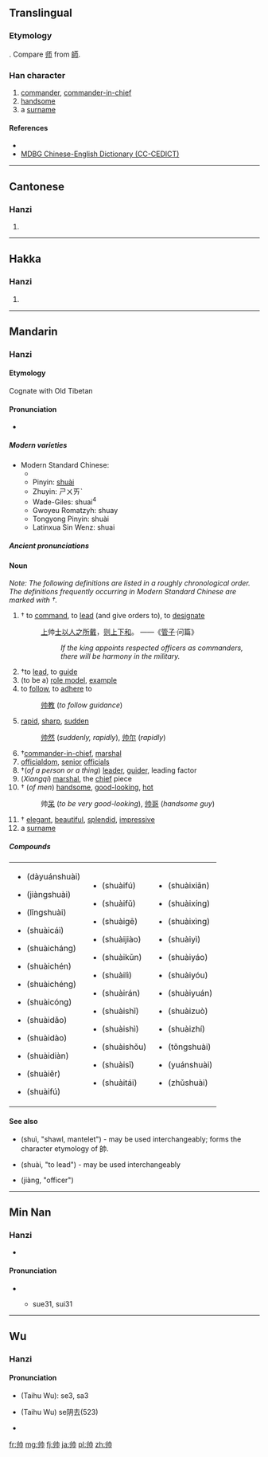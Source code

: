 {{also|帥|师}}
==Translingual==

===Etymology===
{{Han simp|帥|f=𠂤|t=丨丿}}. Compare [[师]] from [[師]].

===Han character===
{{Han char|rn=50|rad=巾|as=02|sn=5|four=|canj=中中中月 (LLLB)}}

# [[commander]], [[commander-in-chief]]
# [[handsome]]
# a [[surname]]

====References====
* {{Han ref|kx=0328.081|hdz=10729.020|uh=5E05|ud=24069}}
*[http://www.mdbg.net/chindict/chindict.php?page=worddict&wdrst=0&wdqb=%E5%B8%85 MDBG Chinese-English Dictionary (CC-CEDICT)]

----

==Cantonese==

===Hanzi===
{{yue-hanzi|jyut=[[seoi3]]|y=seui3|tra=帥}}

# {{defn|lang=yue|sort=巾02}}

----

==Hakka==

===Hanzi===
{{hak-hanzi|pfs=|gd=sai<sup>3</sup> [Meixian]|hpy=}}

# {{defn|lang=hak|sort=巾02}}

----

==Mandarin==
{{zh-hanzi-box|[[帅]]|[[帥]]}}

===Hanzi===
====Etymology====
Cognate with Old Tibetan {{term|lang=otb|སྲིད|tr=srid||commander, leader|sc=Tibt}}

====Pronunciation====
* {{audio|Zh-shuài.ogg|Audio|lang=cmn}}

=====Modern varieties=====
{{rfc-header|Modern varieties|lang=cmn}}
* Modern Standard Chinese:
** {{IPA|/{{User:Wjcd/py-ipa|s|h|u|a|i|4}}/}}
** Pinyin: [[shuài]]
** Zhuyin: ㄕㄨㄞˋ
** Wade-Giles: shuai<sup>4</sup>
** Gwoyeu Romatzyh: shuay
** Tongyong Pinyin: shuài
** Latinxua Sin Wenz: shuai
{{hide box|Dialectal pronunciations|align=left|
''Note: The numbers listed below, unless belonging to romanisations, indicate tone numbers from Middle Chinese, not actual tonal values or modern dialectal tonal category.''
* Mandarin dialects:
** Beijing (Beijing Mandarin): {{IPA|/{{User:Wjcd/py-ipa|s|h|u|a|i|4}}/}}
** Jinan (Ji Lu Mandarin): ṣuɛ 3
** Tianjin (Ji Lu Mandarin): suai 3
** Xi'an (Zhongyuan Mandarin): fe 3
** Hankou (Southwestern Mandarin): suai 3
** Chengdu (Southwestern Mandarin): suai 3
** Yangzhou (Jianghuai Mandarin): sue 3
** Taiyuan (Jin (Mandarin)): suai 3
* Wu dialects:
** Shanghai (Taihu Wu): se 3, sa 3
*** Jiading: se 3, sa 3, soe 3
** Suzhou (Taihu Wu): se阴去(523)
** Wuxi (Taihu Wu): sa阴去
** Changzhou (Taihu Wu) (''literary''): sa
** Hangzhou (Taihu Wu): sue
** Ningbo (Taihu Wu): se 3
** Shaoxing (Taihu Wu): sa 3
** Quzhou (Chuqu Wu): se 3
** Wenzhou (Oujiang Wu): sa 31
** Wenling (Taizhou Wu): se 3
* Cantonese dialects:
** Standard Cantonese (Guangzhou): {{IPA|/sœy˧˧/}}
** Yale romanisation: seui3
** Hong Kong Government romanisation: seoi3
** Guangdong romanisation: sêu3
** Liu Xixiang romanisation: sui3
* Min dialects:
** Fuzhou (Min Dong): soy 31
** Teochow (Min Nan): sue 31
** Amoy (Min Nan): sue 31, sui 31
** Pe̍h-oē-jī (Min Nan): sòe
* Xiang dialects:
** Changsha (Chang Yi Xiang): ɕyai 31
** Shuangfeng (Lou Shao Xiang): sue 31
* Gan dialects:
** Nanchang: sai 31
* Hakka dialects:
** Meixian: sai 3
}}

=====Ancient pronunciations=====
{{hide box|Pronunciation 1|align=left|
* Middle Chinese:
** Initial: 生
** Final: 脂
** Tone: 去
** She: 止
** Openness: 合
** Deng: 三等
** Fanqie: 所類
* Old Chinese (Reconstructions):
** Bernhard Karlgren:  /ʂi̯wəd/  Ⅹ/6部
** Wang Li: /ʃiuət/ 物
** Zhengzhang Shangfeng: /sruds/ 隊2部
** Li Fanggui: /srjədh/ 微
** Bai Yiping: /srjuts/  物部
** Pan Wuyun: /sruds/  物2部}}
{{hide box|Pronunciation 2|align=left|
* Middle Chinese:
** Initial: 生
** Final: 術
** Tone: 入
** She: 臻
** Openness: 合
** Deng: 三等
** Fanqie: 所律
* Old Chinese (Reconstructions):
** Bernhard Karlgren:  /ʂi̯wət/  Ⅹ/5部
** Wang Li: /ʃiuət/ 物
** Zhengzhang Shangfeng: /srud/ 物2部
** Li Fanggui: /srjət/ 微
** Bai Yiping: /srjut/  物部
** Pan Wuyun: /srud/  物2部
}}

====Noun====
{{cmn-noun|s|pin=[[shuài]] ([[shuai4]])|pint=shuai4|tra=帥|sim=帅}}

''Note: The following definitions are listed in a roughly chronological order. The definitions frequently occurring in Modern Standard Chinese are marked with †.''

# †{{context|military|lang=cmn|sort=shuai4}} to [[command]], to [[lead]] (and give orders to), to [[designate]]
#: [[上]]帅[[士]][[以]][[人]][[之]][[所]][[戴]]，[[则]][[上下]][[和]]。 ——《[[w:Guanzi (text)|管子]]·问篇》
#:: ''If the king appoints respected officers as commanders, there will be harmony in the military.''
# †to [[lead]], to [[guide]]
# (to be a) [[role model]], [[example]]
# to [[follow]], to [[adhere]] to
#: [[帅教]] (''to follow guidance'')
# [[rapid]], [[sharp]], [[sudden]]
#: [[帅然]] (''suddenly, rapidly''), [[帅尔]] (''rapidly'')
# †[[commander-in-chief]], [[marshal]]
# [[officialdom]], [[senior]] [[official]]s
# †(''of a person or a thing'') [[leader]], [[guider]], leading factor
# (''Xiangqi'') [[marshal]], the [[chief]] piece
# †{{context|colloquial|lang=cmn|sort=shuai4}} (''of men'') [[handsome]], [[good-looking]], [[hot]]
#: 帅[[呆]] (''to be very good-looking''), [[帅哥]] (''handsome guy'')
# †{{context|colloquial|lang=cmn|sort=shuai4}} [[elegant]], [[beautiful]], [[splendid]], [[impressive]]
# a [[surname]]

=====Compounds=====
{|style="width:100%"
|
* {{lang|und|sc=Hans|[[大元帅]]}} (dàyuánshuài)
* {{lang|und|sc=Hans|[[将帅]]}} (jiàngshuài)
* {{lang|und|sc=Hans|[[领帅]]}} (lǐngshuài)
* {{lang|und|sc=Hans|[[帅才]]}} (shuàicái)
* {{lang|und|sc=Hans|[[帅长]]}} (shuàicháng)
* {{lang|und|sc=Hans|[[帅臣]]}} (shuàichén)
* {{lang|und|sc=Hans|[[帅乘]]}} (shuàichéng)
* {{lang|und|sc=Hans|[[帅从]]}} (shuàicóng)
* {{lang|und|sc=Hans|[[帅导]]}} (shuàidǎo)
* {{lang|und|sc=Hans|[[帅道]]}} (shuàidào)
* {{lang|und|sc=Hans|[[帅甸]]}} (shuàidiàn)
* {{lang|und|sc=Hans|[[帅尔]]}} (shuàiěr)
* {{lang|und|sc=Hans|[[帅伏]]}} (shuàifú)
|
* {{lang|und|sc=Hans|[[帅服]]}} (shuàifú)
* {{lang|und|sc=Hans|[[帅府]]}} (shuàifǔ)
* {{lang|und|sc=Hans|[[帅哥]]}} (shuàigē)
* {{lang|und|sc=Hans|[[帅教]]}} (shuàijiào)
* {{lang|und|sc=Hans|[[帅阃]]}} (shuàikǔn)
* {{lang|und|sc=Hans|[[帅厉]]}} (shuàilì)
* {{lang|und|sc=Hans|[[帅然]]}} (shuàirán)
* {{lang|und|sc=Hans|[[帅使]]}} (shuàishǐ)
* {{lang|und|sc=Hans|[[帅示]]}} (shuàishì)
* {{lang|und|sc=Hans|[[帅首]]}} (shuàishǒu)
* {{lang|und|sc=Hans|[[帅司]]}} (shuàisī)
* {{lang|und|sc=Hans|[[帅台]]}} (shuàitái)
|
* {{lang|und|sc=Hans|[[帅先]]}} (shuàixiān)
* {{lang|und|sc=Hans|[[帅行]]}} (shuàixíng)
* {{lang|und|sc=Hans|[[帅性]]}} (shuàixìng)
* {{lang|und|sc=Hans|[[帅意]]}} (shuàiyì)
* {{lang|und|sc=Hans|[[帅繇]]}} (shuàiyáo)
* {{lang|und|sc=Hans|[[帅由]]}} (shuàiyóu)
* {{lang|und|sc=Hans|[[帅垣]]}} (shuàiyuán)
* {{lang|und|sc=Hans|[[帅座]]}} (shuàizuò)
* {{lang|und|sc=Hans|[[帅职]]}} (shuàizhí)
* {{lang|und|sc=Hans|[[统帅]]}} (tǒngshuài)
* {{lang|und|sc=Hans|[[元帅]]}} (yuánshuài)
* {{lang|und|sc=Hans|[[主帅]]}} (zhǔshuài)
|}

====See also====
* {{lang|und|sc=Hans|[[帨]]}} (shuì, "shawl, mantelet") - may be used interchangeably; forms the character etymology of 帥.
* {{lang|und|sc=Hans|[[率]]}} (shuài, "to lead") - may be used interchangeably
* {{lang|und|sc=Hans|[[将]]}} (jiàng, "officer")

----

==Min Nan==

===Hanzi===
{{nan-hanzi|poj=[[sòe]] (soe<sup>3</sup>)}}

* {{defn|lang=nan|sort=巾02}}

====Pronunciation====
* {{IPA|[tsan˥˧]|lang=nan}}
** {{a|Amoy}} sue31, sui31

----

==Wu==

===Hanzi===
{{head|wuu}}

====Pronunciation====
* {{a|Shanghai}} (Taihu Wu): se3, sa3
* {{a|Suzhou}} (Taihu Wu) se阴去(523)

* {{defn|lang=wuu|sort=巾02}}

[[fr:帅]]
[[mg:帅]]
[[fj:帅]]
[[ja:帅]]
[[pl:帅]]
[[zh:帅]]